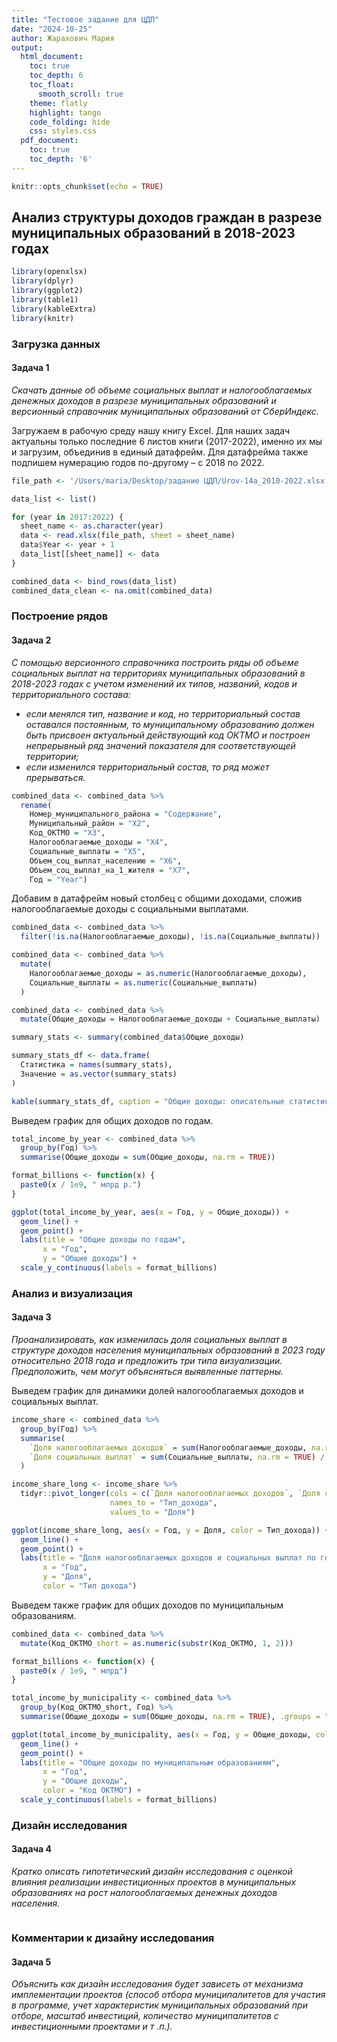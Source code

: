 ```yaml
---
title: "Тестовое задание для ЦДП"
date: "2024-10-25"
author: Жарахович Мария
output:
  html_document:
    toc: true
    toc_depth: 6
    toc_float:
      smooth_scroll: true
    theme: flatly
    highlight: tango
    code_folding: hide
    css: styles.css
  pdf_document:
    toc: true
    toc_depth: '6'
---
```

```r
knitr::opts_chunk$set(echo = TRUE)
```
## Анализ структуры доходов граждан в разрезе муниципальных образований в 2018-2023 годах
```r
library(openxlsx)
library(dplyr)
library(ggplot2)
library(table1)
library(kableExtra)
library(knitr)
```
### Загрузка данных
#### Задача 1
<i>Скачать данные об объеме социальных выплат и налогооблагаемых
денежных доходов в разрезе муниципальных образований и версионный
справочник муниципальных образований от СберИндекс.</i>

Загружаем в рабочую среду нашу книгу Excel. Для наших задач актуальны только последние 6 листов книги (2017-2022), именно их мы и загрузим, объединив в единый датафрейм. Для датафрейма также подпишем нумерацию годов по-другому -- с 2018 по 2022. 
```r
file_path <- '/Users/maria/Desktop/задание ЦДП/Urov-14a_2010-2022.xlsx'

data_list <- list()

for (year in 2017:2022) {
  sheet_name <- as.character(year)
  data <- read.xlsx(file_path, sheet = sheet_name)
  data$Year <- year + 1  
  data_list[[sheet_name]] <- data
}

combined_data <- bind_rows(data_list)
combined_data_clean <- na.omit(combined_data)
```

### Построение рядов 
#### Задача 2
<i>С помощью версионного справочника построить ряды об объеме
социальных выплат на территориях муниципальных образований в
2018-2023 годах с учетом изменений их типов, названий, кодов и
территориального состава:<br>

- если менялся тип, название и код, но территориальный состав
оставался постоянным, то муниципальному образованию должен
быть присвоен актуальный действующий код ОКТМО и построен
непрерывный ряд значений показателя для соответствующей
территории;<br>
- если изменился территориальный состав, то ряд может
прерываться.</i>
```r
combined_data <- combined_data %>%
  rename(
    Номер_муниципального_района = "Содержание",
    Муниципальный_район = "X2",    
    Код_ОКТМО = "X3",
    Налогооблагаемые_доходы = "X4",
    Социальные_выплаты = "X5",
    Объем_соц_выплат_населению = "X6",
    Объем_соц_выплат_на_1_жителя = "X7",
    Год = "Year")
```

Добавим в датафрейм новый столбец с общими доходами, сложив налогооблагаемые доходы с социальными выплатами.
```r
combined_data <- combined_data %>%
  filter(!is.na(Налогооблагаемые_доходы), !is.na(Социальные_выплаты))

combined_data <- combined_data %>%
  mutate(
    Налогооблагаемые_доходы = as.numeric(Налогооблагаемые_доходы),
    Социальные_выплаты = as.numeric(Социальные_выплаты)
  )

combined_data <- combined_data %>%
  mutate(Общие_доходы = Налогооблагаемые_доходы + Социальные_выплаты)
```

```r
summary_stats <- summary(combined_data$Общие_доходы)

summary_stats_df <- data.frame(
  Статистика = names(summary_stats),
  Значение = as.vector(summary_stats)
)

kable(summary_stats_df, caption = "Общие доходы: описательные статистики")
```

Выведем график для общих доходов по годам.
```r
total_income_by_year <- combined_data %>%
  group_by(Год) %>%
  summarise(Общие_доходы = sum(Общие_доходы, na.rm = TRUE))

format_billions <- function(x) {
  paste0(x / 1e9, " млрд р.")
}

ggplot(total_income_by_year, aes(x = Год, y = Общие_доходы)) +
  geom_line() +
  geom_point() +
  labs(title = "Общие доходы по годам",
       x = "Год",
       y = "Общие доходы") +
  scale_y_continuous(labels = format_billions) 
```

### Анализ и визуализация
#### Задача 3
<i>Проанализировать, как изменилась доля социальных выплат в структуре
доходов населения муниципальных образований в 2023 году
относительно 2018 года и предложить три типа визуализации.
Предположить, чем могут объясняться выявленные паттерны.</i>

Выведем график для динамики долей налогооблагаемых доходов и социальных выплат.
```r
income_share <- combined_data %>%
  group_by(Год) %>%
  summarise(
    `Доля налогооблагаемых доходов` = sum(Налогооблагаемые_доходы, na.rm = TRUE) / sum(Общие_доходы, na.rm = TRUE),
    `Доля социальных выплат` = sum(Социальные_выплаты, na.rm = TRUE) / sum(Общие_доходы, na.rm = TRUE)
  )

income_share_long <- income_share %>%
  tidyr::pivot_longer(cols = c(`Доля налогооблагаемых доходов`, `Доля социальных выплат`),
                      names_to = "Тип_дохода",
                      values_to = "Доля")

ggplot(income_share_long, aes(x = Год, y = Доля, color = Тип_дохода)) +
  geom_line() +
  geom_point() +
  labs(title = "Доля налогооблагаемых доходов и социальных выплат по годам",
       x = "Год",
       y = "Доля",
       color = "Тип дохода")
```

Выведем также график для общих доходов по муниципальным образованиям.
```r
combined_data <- combined_data %>%
  mutate(Код_ОКТМО_short = as.numeric(substr(Код_ОКТМО, 1, 2)))

format_billions <- function(x) {
  paste0(x / 1e9, " млрд")
}

total_income_by_municipality <- combined_data %>%
  group_by(Код_ОКТМО_short, Год) %>%
  summarise(Общие_доходы = sum(Общие_доходы, na.rm = TRUE), .groups = "drop")

ggplot(total_income_by_municipality, aes(x = Год, y = Общие_доходы, color = Код_ОКТМО_short)) +
  geom_line() +
  geom_point() +
  labs(title = "Общие доходы по муниципальным образованиям",
       x = "Год",
       y = "Общие доходы",
       color = "Код ОКТМО") +
  scale_y_continuous(labels = format_billions)
```
### Дизайн исследования
#### Задача 4
<i>Кратко описать гипотетический дизайн исследования с оценкой влияния
реализации инвестиционных проектов в муниципальных образованиях на
рост налогооблагаемых денежных доходов населения.</i>
```r

```

### Комментарии к дизайну исследования
#### Задача 5
<i>Объяснить как дизайн исследования будет зависеть от механизма
имплементации проектов (способ отбора муниципалитетов для участия в
программе, учет характеристик муниципальных образований при отборе,
масштаб инвестиций, количество муниципалитетов с инвестиционными
проектами и т .п.).</i>
```r

```